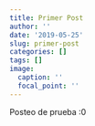 ```yaml
---
title: Primer Post
author: ''
date: '2019-05-25'
slug: primer-post
categories: []
tags: []
image:
  caption: ''
  focal_point: ''
---
```


Posteo de prueba :0